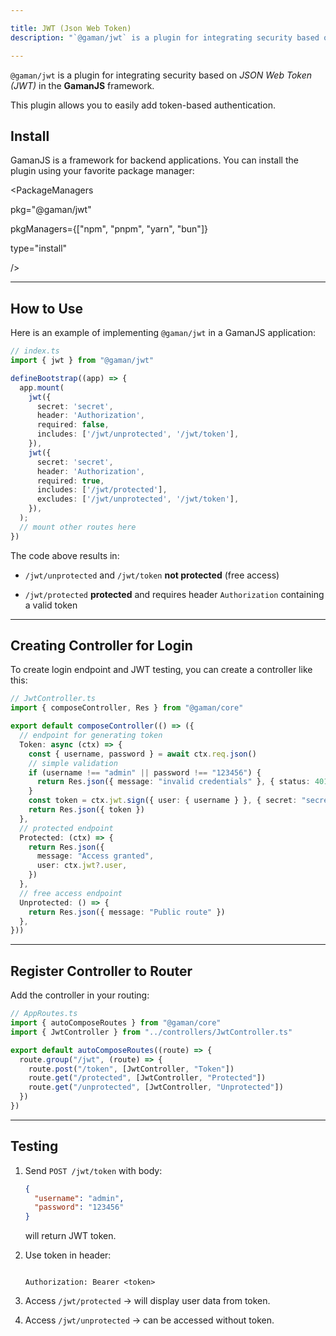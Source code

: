 ```yaml
---

title: JWT (Json Web Token)
description: "`@gaman/jwt` is a plugin for integrating security based on *JSON Web Token (JWT)* in the **GamanJS** framework"

---
```


`@gaman/jwt` is a plugin for integrating security based on *JSON Web Token (JWT)* in the **GamanJS** framework.

This plugin allows you to easily add token-based authentication.

## Install


GamanJS is a framework for backend applications. You can install the plugin using your favorite package manager:

<PackageManagers

  pkg="@gaman/jwt"

  pkgManagers={["npm", "pnpm", "yarn", "bun"]}

  type="install"

 />

---

## How to Use

Here is an example of implementing `@gaman/jwt` in a GamanJS application:

 ```ts
 // index.ts
 import { jwt } from "@gaman/jwt"

 defineBootstrap((app) => {
   app.mount(
     jwt({
       secret: 'secret',
       header: 'Authorization',
       required: false,
       includes: ['/jwt/unprotected', '/jwt/token'],
     }),
     jwt({
       secret: 'secret',
       header: 'Authorization',
       required: true,
       includes: ['/jwt/protected'],
       excludes: ['/jwt/unprotected', '/jwt/token'],
     }),
   );
   // mount other routes here
 })
 ```

The code above results in:

* `/jwt/unprotected` and `/jwt/token` **not protected** (free access)

* `/jwt/protected` **protected** and requires header `Authorization` containing a valid token

---

## Creating Controller for Login

To create login endpoint and JWT testing, you can create a controller like this:

 ```ts
 // JwtController.ts
 import { composeController, Res } from "@gaman/core"

 export default composeController(() => ({
   // endpoint for generating token
   Token: async (ctx) => {
     const { username, password } = await ctx.req.json()
     // simple validation
     if (username !== "admin" || password !== "123456") {
       return Res.json({ message: "invalid credentials" }, { status: 401 })
     }
     const token = ctx.jwt.sign({ user: { username } }, { secret: "secret", expiresIn: "1h" })
     return Res.json({ token })
   },
   // protected endpoint
   Protected: (ctx) => {
     return Res.json({
       message: "Access granted",
       user: ctx.jwt?.user,
     })
   },
   // free access endpoint
   Unprotected: () => {
     return Res.json({ message: "Public route" })
   },
 }))
 ```

---

## Register Controller to Router

Add the controller in your routing:

 ```ts
 // AppRoutes.ts
 import { autoComposeRoutes } from "@gaman/core"
 import { JwtController } from "../controllers/JwtController.ts"

 export default autoComposeRoutes((route) => {
   route.group("/jwt", (route) => {
     route.post("/token", [JwtController, "Token"])
     route.get("/protected", [JwtController, "Protected"])
     route.get("/unprotected", [JwtController, "Unprotected"])
   })
 })
 ```

---

## Testing

1. Send `POST /jwt/token` with body:

    ```json
    {
      "username": "admin",
      "password": "123456"
    }
    ```

   will return JWT token.

2. Use token in header:

   ```

   Authorization: Bearer <token>

   ```

3. Access `/jwt/protected` → will display user data from token.

4. Access `/jwt/unprotected` → can be accessed without token.
